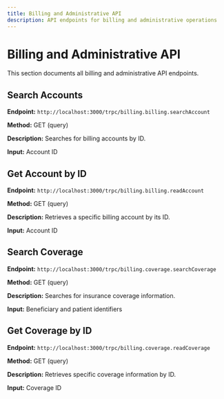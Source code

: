 ```yaml
---
title: Billing and Administrative API
description: API endpoints for billing and administrative operations
---
```


# Billing and Administrative API

This section documents all billing and administrative API endpoints.

## Search Accounts

**Endpoint:** `http://localhost:3000/trpc/billing.billing.searchAccount`

**Method:** GET (query)

**Description:** Searches for billing accounts by ID.

**Input:** Account ID

## Get Account by ID

**Endpoint:** `http://localhost:3000/trpc/billing.billing.readAccount`

**Method:** GET (query)

**Description:** Retrieves a specific billing account by its ID.

**Input:** Account ID

## Search Coverage

**Endpoint:** `http://localhost:3000/trpc/billing.coverage.searchCoverage`

**Method:** GET (query)

**Description:** Searches for insurance coverage information.

**Input:** Beneficiary and patient identifiers

## Get Coverage by ID

**Endpoint:** `http://localhost:3000/trpc/billing.coverage.readCoverage`

**Method:** GET (query)

**Description:** Retrieves specific coverage information by ID.

**Input:** Coverage ID